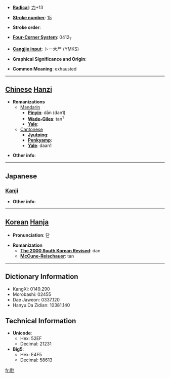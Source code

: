 * '''[[Wiktionary:Chinese radical index| Radical]]''': [[Wiktionary:Chinese radical index 力|力]]+13

* '''[[Wiktionary:Chinese total strokes index|Stroke number]]''': [[Wiktionary:Chinese total strokes index 15|15]]

* '''Stroke order''': 

* '''[[Wiktionary:Chinese four corner index|Four-Corner System]]''': 0412<sub>7</sub>

* '''[[Wiktionary:Chinese Cangjie index|Cangjie input]]''': 卜一大尸 (YMKS)

* '''Graphical Significance and Origin''': 

* '''Common Meaning''': exhausted

----

== [[Chinese]] [[Hanzi]] ==

* '''Romanizations'''
** [[Mandarin]]
*** '''[[Pinyin]]''': dān (dan1)
*** '''[[Wade-Giles]]''': tan<sup>1</sup>
*** '''[[Yale]]''': 
**[[Cantonese]]
***'''[[Jyutping]]''':
***'''[[Penkyamp]]''': 
***'''[[Yale]]''': daan1

* '''Other info''': 

----

==Japanese==
===[[Kanji]]===
{{kanji|on readings=[[たん]] (tan)|kun readings=}}

* '''Other info''':  

----

== [[Korean]] [[Hanja]] ==

* '''Pronunciation''': 단

* '''Romanization'''
** '''[[The 2000 South Korean Revised Romanization|The 2000 South Korean Revised]]''': dan
** '''[[McCune-Reischauer]]''': tan

----

== Dictionary Information ==

* KangXi: 0149.290
* Morobashi: 02455
* Dae Jaweon: 0337.120
* Hanyu Da Zidian: 10381.140

== Technical Information ==

* '''Unicode''':
** Hex: 52EF
** Decimal: 21231
* '''Big5''':
** Hex: E4F5
** Decimal: 58613

[[fr:勯]]